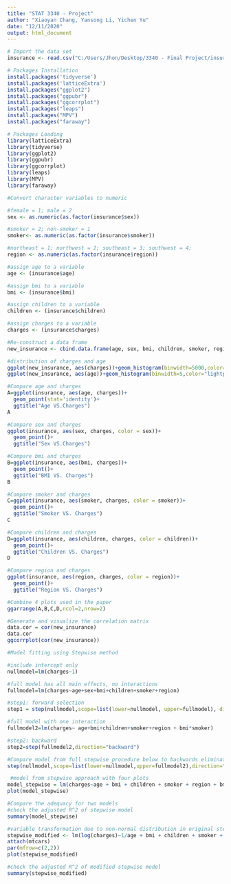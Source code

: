 ```yaml
---
title: "STAT 3340 - Project"
author: "Xiaoyan Chang, Yansong Li, Yichen Yu"
date: "12/11/2020"
output: html_document
---
```


```r
# Import the data set
insurance <- read.csv("C:/Users/Jhon/Desktop/3340 - Final Project/insurance.csv")
```

```r
# Packages Installation
install.packages('tidyverse')
install.packages('latticeExtra')
install.packages("ggplot2")
install.packages("ggpubr")
install.packages("ggcorrplot")
install.packages("leaps")
install.packages("MPV")
install.packages("faraway")
```


```r
# Packages Loading
library(latticeExtra)
library(tidyverse) 
library(ggplot2)
library(ggpubr)
library(ggcorrplot)
library(leaps)
library(MPV)
library(faraway)
```


```r
#Convert character variables to numeric

#female = 1; male = 2
sex <- as.numeric(as.factor(insurance$sex))

#smoker = 2; non-smoker = 1
smoker<- as.numeric(as.factor(insurance$smoker))

#northeast = 1; northwest = 2; southeast = 3; southwest = 4;
region <- as.numeric(as.factor(insurance$region))

#assign age to a variable
age <- (insurance$age)

#assign bmi to a variable
bmi <- (insurance$bmi)

#assign children to a variable
children <- (insurance$children)

#assign charges to a variable
charges <- (insurance$charges)

#Re-construct a data frame
new_insurance <- cbind.data.frame(age, sex, bmi, children, smoker, region, charges)
```


```r
#distribution of charges and age
ggplot(new_insurance, aes(charges))+geom_histogram(binwidth=5000,color="lightblue",fill="lightblue")+geom_vline(aes(xintercept=mean(charges)),size=1,color="blue", linetype="dashed")
ggplot(new_insurance, aes(age))+geom_histogram(binwidth=5,color="lightpink",fill="lightpink")+geom_vline(aes(xintercept=mean(age)),size=1,color="red", linetype="dashed")
```


```r
#Compare age and charges
A=ggplot(insurance, aes(age, charges))+
  geom_point(stat='identity')+
  ggtitle("Age VS.Charges")
A
```

```r
#Compare sex and charges
ggplot(insurance, aes(sex, charges, color = sex))+
  geom_point()+
  ggtitle("Sex VS.Charges")
```

```r
#Compare bmi and charges
B=ggplot(insurance, aes(bmi, charges))+
  geom_point()+
  ggtitle("BMI VS. Charges")
B
```

```r
#Compare smoker and charges
C=ggplot(insurance, aes(smoker, charges, color = smoker))+
  geom_point()+
  ggtitle("Smoker VS. Charges")
C
```

```r
#Compare children and charges
D=ggplot(insurance, aes(children, charges, color = children))+
  geom_point()+
  ggtitle("Children VS. Charges")
D
```

```r
#Compare region and charges
ggplot(insurance, aes(region, charges, color = region))+
  geom_point()+
  ggtitle("Region VS. Charges")
```

```r
#Combine 4 plots used in the paper
ggarrange(A,B,C,D,ncol=2,nrow=2)
```

```r
#Generate and visualize the correlation matrix
data.cor = cor(new_insurance)
data.cor
ggcorrplot(cor(new_insurance))
```

```r
#Model fitting using Stepwise method

#include intercept only
nullmodel=lm(charges~1) 

#full model has all main effects, no interactions
fullmodel=lm(charges~age+sex+bmi+children+smoker+region)  

#step1: forward selection
step1 = step(nullmodel,scope=list(lower=nullmodel, upper=fullmodel), direction="forward")
```


```r
#full model with one interaction
fullmodel2=lm(charges~ age+bmi+children+smoker+region + bmi*smoker) 

#step2: backward
step2=step(fullmodel2,direction="backward")
```
```r
#Compare model from full stepwise procedure below to backwards elimination mode since there can be inconsistencies when using stepwise procedures
step(nullmodel,scope=list(lower=nullmodel,upper=fullmodel2),direction="both")
```
```r
 #model from stepwise approach with four plots
model_stepwise = lm(charges~age + bmi + children + smoker + region + bmi*smoker)
plot(model_stepwise)
```

```r
#Compare the adequacy for two models
#check the adjusted R^2 of stepwise model
summary(model_stepwise)
```

```r
#variable transformation due to non-normal distribution in original stepwise model's normal-QQ plot
stepwise_modified <- lm(log(charges)~1/age + bmi + children + smoker + region + bmi*smoker)
attach(mtcars)
par(mfrow=c(2,2))
plot(stepwise_modified)
```

```r
#check the adjusted R^2 of modified stepwise model
summary(stepwise_modified)
```

